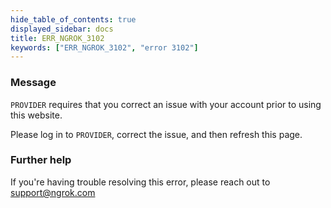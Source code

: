 ```yaml
---
hide_table_of_contents: true
displayed_sidebar: docs
title: ERR_NGROK_3102
keywords: ["ERR_NGROK_3102", "error 3102"]
---
```


### Message

`PROVIDER` requires that you correct an issue with your account prior to using this website.

Please log in to `PROVIDER`, correct the issue, and then refresh this page.

### Further help

If you're having trouble resolving this error, please reach out to [support@ngrok.com](mailto:support@ngrok.com?subject=Help%20with%20ERR_NGROK_3102)
